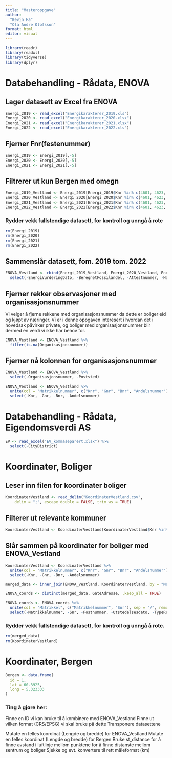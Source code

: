 ```yaml
---
title: "Masteroppgave"
author: 
  "Kevin Ha"
  "Ola Andre Olofsson"
format: html
editor: visual
---
```


```r
library(readr)
library(readxl)
library(tidyverse)
library(dplyr)
```

# Databehandling - Rådata, ENOVA

## Lager datasett av Excel fra ENOVA

```r
Energi_2019 <- read_excel("Energikarakterer_2019.xls")
Energi_2020 <- read_excel("Energikarakterer_2020.xlsx")
Energi_2021 <- read_excel("Energikarakterer_2021.xlsx")
Energi_2022 <- read_excel("Energikarakterer_2022.xls")
```

## Fjerner Fnr(festenummer)

```r
Energi_2019 <- Energi_2019[,-5]
Energi_2020 <- Energi_2020[,-5]
Energi_2021 <- Energi_2021[,-5]
```

## Filtrerer ut kun Bergen med omegn

```r
Energi_2019_Vestland <- Energi_2019[Energi_2019$Knr %in% c(4601, 4623, 4624, 4626, 4627, 4628, 4630, 4631, 4632), ]
Energi_2020_Vestland <- Energi_2020[Energi_2020$Knr %in% c(4601, 4623, 4624, 4626, 4627, 4628, 4630, 4631, 4632), ]
Energi_2021_Vestland <- Energi_2021[Energi_2021$Knr %in% c(4601, 4623, 4624, 4626, 4627, 4628, 4630, 4631, 4632), ]
Energi_2022_Vestland <- Energi_2022[Energi_2022$Knr %in% c(4601, 4623, 4624, 4626, 4627, 4628, 4630, 4631, 4632), ]
```

### Rydder vekk fullstendige datasett, for kontroll og unngå å rote

```r
rm(Energi_2019)
rm(Energi_2020)
rm(Energi_2021)
rm(Energi_2022)
```

## Sammenslår datasett, fom. 2019 tom. 2022

```r
ENOVA_Vestland <- rbind(Energi_2019_Vestland, Energi_2020_Vestland, Energi_2021_Vestland, Energi_2022_Vestland) %>% 
  select(-EnergiVurderingDato, -BeregnetFossilandel, -Attestnummer, -HarEnergiVurdering)
```

## Fjerner rekker observasjoner med organisasjonsnummer

Vi velger å fjerne rekkene med organisasjonsnummer da dette er boliger eid og kjøpt av næringer. Vi er i denne oppgaven interesert i hvordan det i hovedsak påvirker private, og boliger med organisasjonsnummer blir dermed en verdi vi ikke har behov for.

```r
ENOVA_Vestland <- ENOVA_Vestland %>%
  filter(is.na(Organisasjonsnummer))
```

## Fjerner nå kolonnen for organisasjonsnummer

```r
ENOVA_Vestland <- ENOVA_Vestland %>% 
  select(-Organisasjonsnummer, -Poststed)
```

```r
ENOVA_Vestland <- ENOVA_Vestland %>%
  unite(col = "Matrikkelnummer", c("Knr", "Gnr", "Bnr", "Andelsnummer"), sep = "/", remove = FALSE) %>% 
  select(-Knr, -Gnr, -Bnr, -Andelsnummer)
```

# Databehandling - Rådata, Eigendomsverdi AS

```r
EV <- read_excel("EV_kommaseparert.xlsx") %>% 
  select(-CityDistrict)
```

# Koordinater, Boliger

## Leser inn filen for koordinater boliger

```r
KoordinaterVestland <- read_delim("KoordinaterVestland.csv", 
    delim = ";", escape_double = FALSE, trim_ws = TRUE)
```

## Filterer ut relevante kommuner

```r
KoordinaterVestland <- KoordinaterVestland[KoordinaterVestland$Knr %in% c(4601, 4623, 4624, 4626, 4627, 4628, 4630, 4631, 4632), ]
```

## Slår sammen på koordinater for boliger med ENOVA_Vestland

```r
KoordinaterVestland <- KoordinaterVestland %>%
  unite(col = "Matrikkelnummer", c("Knr", "Gnr", "Bnr", "Andelsnummer"), sep = "/", remove = FALSE) %>% 
  select(-Knr, -Gnr, -Bnr, -Andelsnummer)
```

```r
merged_data <- inner_join(ENOVA_Vestland, KoordinaterVestland, by = "Matrikkelnummer")
```

```r
ENOVA_coords <- distinct(merged_data, GateAdresse, .keep_all = TRUE)
```

```r
ENOVA_coords <- ENOVA_coords %>%
  unite(col = "Matrikkel", c("Matrikkelnummer", "Snr"), sep = "/", remove = FALSE) %>% 
  select(-Matrikkelnummer, -Snr, -Postnummer, -Utstedelsesdato, -TypeRegistrering, -Fnr)
```

### Rydder vekk fullstendige datasett, for kontroll og unngå å rote.

```r
rm(merged_data)
rm(KoordinaterVestland)
```

# Koordinater, Bergen

```r
Bergen <- data.frame(
  id = 1,
  lat = 60.3925,
  long = 5.323333
)
```

### Ting å gjøre her:
Finne en ID vi kan bruke til å kombinere med ENOVA_Vestland
Finne ut vilken format (CRS/EPSG) vi skal bruke på dette
Transponere datasettene

Mutate en felles koordinat (Lengde og bredde) for ENOVA_Vestland
Mutate en felles koordinat (Lengde og bredde) for Bergen
Bruke st_distance for å finne avstand i luftlinje mellom punktene for å finne distanste mellom sentrum og boliger
Sjekke og evt. konvertere til rett måleformat (km)

